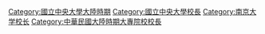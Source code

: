 [[Category:國立中央大學大陸時期|Category:國立中央大學大陸時期]]
[[Category:國立中央大學校長|Category:國立中央大學校長]]
[[Category:南京大学校长|Category:南京大学校长]]
[[Category:中華民國大陸時期大專院校校長|Category:中華民國大陸時期大專院校校長]]